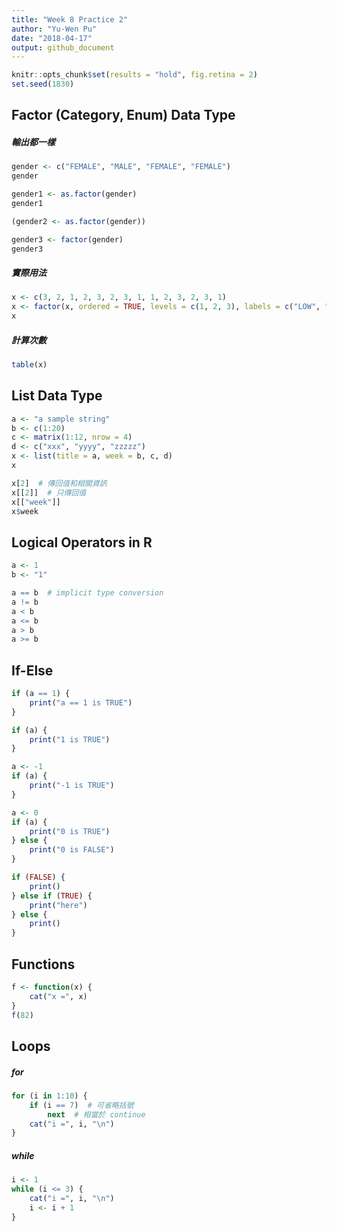```yaml
---
title: "Week 8 Practice 2"
author: "Yu-Wen Pu"
date: "2018-04-17"
output: github_document
---
```


```r
knitr::opts_chunk$set(results = "hold", fig.retina = 2)
set.seed(1830)
```

## Factor (Category, Enum) Data Type

##### 輸出都一樣

```r
gender <- c("FEMALE", "MALE", "FEMALE", "FEMALE")
gender
```

```r
gender1 <- as.factor(gender)
gender1
```

```r
(gender2 <- as.factor(gender))
```

```r
gender3 <- factor(gender)
gender3
```

##### 實際用法

```r
x <- c(3, 2, 1, 2, 3, 2, 3, 1, 1, 2, 3, 2, 3, 1)
x <- factor(x, ordered = TRUE, levels = c(1, 2, 3), labels = c("LOW", "MEDIAN", "HIGH"))
x
```

##### 計算次數

```r
table(x)
```

## List Data Type

```r
a <- "a sample string"
b <- c(1:20)
c <- matrix(1:12, nrow = 4)
d <- c("xxx", "yyyy", "zzzzz")
x <- list(title = a, week = b, c, d)
x
```

```r
x[2]  # 傳回值和相關資訊
x[[2]]  # 只傳回值
x[["week"]]
x$week
```

## Logical Operators in R

```r
a <- 1
b <- "1"

a == b  # implicit type conversion
a != b
a < b
a <= b
a > b
a >= b
```

## If-Else

```r
if (a == 1) {
    print("a == 1 is TRUE")
}

if (a) {
    print("1 is TRUE")
}

a <- -1
if (a) {
    print("-1 is TRUE")
}

a <- 0
if (a) {
    print("0 is TRUE")
} else {
    print("0 is FALSE")
}

if (FALSE) {
    print()
} else if (TRUE) {
    print("here")
} else {
    print()
}
```

## Functions

```r
f <- function(x) {
    cat("x =", x)
}
f(82)
```

## Loops

##### for

```r
for (i in 1:10) {
    if (i == 7)  # 可省略括號
        next  # 相當於 continue
    cat("i =", i, "\n")
}
```

##### while

```r
i <- 1
while (i <= 3) {
    cat("i =", i, "\n")
    i <- i + 1
}
```
